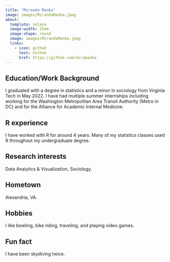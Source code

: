 ```yaml
---
title: "Miranda Manka"
image: images/MirandaManka.jpeg
about:
  template: solana
  image-width: 15em
  image-shape: round
  image: images/MirandaManka.jpeg
  links:
    - icon: github
      text: Github
      href: https://github.com/miramanka
---
```



## Education/Work Background
I graduated with a degree in statistics and a minor in sociology from Virginia Tech in May 2022. I have had multiple summer internships including working for the Washington Metropolitan Area Transit Authority (Metro in DC) and for the Alliance for Academic Internal Medicine.

## R experience
I have worked with R for around 4 years. Many of my statistics classes used R throughout my undergraduate degree.

## Research interests
Data Analytics & Visualization, Sociology.

## Hometown
Alexandria, VA.

## Hobbies
I like bowling, bike riding, traveling, and playing video games.

## Fun fact
I have been skydiving twice.

